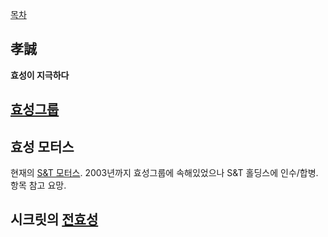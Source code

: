 [[목차]]
== 孝誠 ==
'''효성이 지극하다'''

== [[효성그룹]] ==

== 효성 모터스 ==
현재의 [[S&T 모터스]]. 2003년까지 효성그룹에 속해있었으나 S&T 홀딩스에 인수/합병.
항목 참고 요망.

== 시크릿의 [[전효성]] ==

